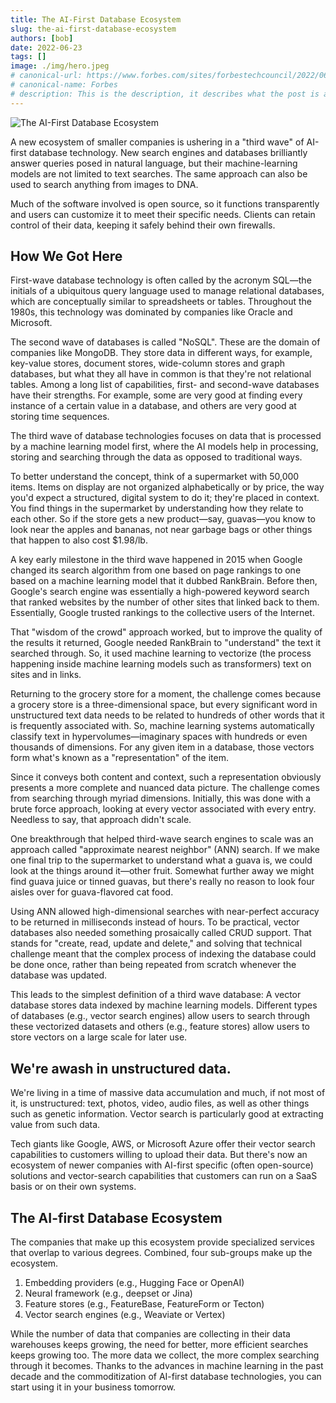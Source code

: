 ```yaml
---
title: The AI-First Database Ecosystem
slug: the-ai-first-database-ecosystem
authors: [bob] 
date: 2022-06-23
tags: []
image: ./img/hero.jpeg
# canonical-url: https://www.forbes.com/sites/forbestechcouncil/2022/06/23/the-ai-first-database-ecosystem/
# canonical-name: Forbes
# description: This is the description, it describes what the post is about
---
```

![The AI-First Database Ecosystem](./img/hero.jpeg)

A new ecosystem of smaller companies is ushering in a "third wave" of AI-first database technology. New search engines and databases brilliantly answer queries posed in natural language, but their machine-learning models are not limited to text searches. The same approach can also be used to search anything from images to DNA.

<!-- truncate -->

Much of the software involved is open source, so it functions transparently and users can customize it to meet their specific needs. Clients can retain control of their data, keeping it safely behind their own firewalls.

## How We Got Here
First-wave database technology is often called by the acronym SQL—the initials of a ubiquitous query language used to manage relational databases, which are conceptually similar to spreadsheets or tables. Throughout the 1980s, this technology was dominated by companies like Oracle and Microsoft.

The second wave of databases is called "NoSQL". These are the domain of companies like MongoDB. They store data in different ways, for example, key-value stores, document stores, wide-column stores and graph databases, but what they all have in common is that they're not relational tables. Among a long list of capabilities, first- and second-wave databases have their strengths. For example, some are very good at finding every instance of a certain value in a database, and others are very good at storing time sequences.

The third wave of database technologies focuses on data that is processed by a machine learning model first, where the AI models help in processing, storing and searching through the data as opposed to traditional ways.

To better understand the concept, think of a supermarket with 50,000 items. Items on display are not organized alphabetically or by price, the way you'd expect a structured, digital system to do it; they're placed in context. You find things in the supermarket by understanding how they relate to each other. So if the store gets a new product—say, guavas—you know to look near the apples and bananas, not near garbage bags or other things that happen to also cost $1.98/lb.

A key early milestone in the third wave happened in 2015 when Google changed its search algorithm from one based on page rankings to one based on a machine learning model that it dubbed RankBrain. Before then, Google's search engine was essentially a high-powered keyword search that ranked websites by the number of other sites that linked back to them. Essentially, Google trusted rankings to the collective users of the Internet.

That "wisdom of the crowd" approach worked, but to improve the quality of the results it returned, Google needed RankBrain to "understand" the text it searched through. So, it used machine learning to vectorize (the process happening inside machine learning models such as transformers) text on sites and in links.

Returning to the grocery store for a moment, the challenge comes because a grocery store is a three-dimensional space, but every significant word in unstructured text data needs to be related to hundreds of other words that it is frequently associated with. So, machine learning systems automatically classify text in hypervolumes—imaginary spaces with hundreds or even thousands of dimensions. For any given item in a database, those vectors form what's known as a "representation" of the item.

Since it conveys both content and context, such a representation obviously presents a more complete and nuanced data picture. The challenge comes from searching through myriad dimensions. Initially, this was done with a brute force approach, looking at every vector associated with every entry. Needless to say, that approach didn't scale.

One breakthrough that helped third-wave search engines to scale was an approach called "approximate nearest neighbor" (ANN) search. If we make one final trip to the supermarket to understand what a guava is, we could look at the things around it—other fruit. Somewhat further away we might find guava juice or tinned guavas, but there's really no reason to look four aisles over for guava-flavored cat food.

Using ANN allowed high-dimensional searches with near-perfect accuracy to be returned in milliseconds instead of hours. To be practical, vector databases also needed something prosaically called CRUD support. That stands for "create, read, update and delete," and solving that technical challenge meant that the complex process of indexing the database could be done once, rather than being repeated from scratch whenever the database was updated.

This leads to the simplest definition of a third wave database: A vector database stores data indexed by machine learning models. Different types of databases (e.g., vector search engines) allow users to search through these vectorized datasets and others (e.g., feature stores) allow users to store vectors on a large scale for later use.

## We're awash in unstructured data.
We're living in a time of massive data accumulation and much, if not most of it, is unstructured: text, photos, video, audio files, as well as other things such as genetic information. Vector search is particularly good at extracting value from such data.

Tech giants like Google, AWS, or Microsoft Azure offer their vector search capabilities to customers willing to upload their data. But there's now an ecosystem of newer companies with AI-first specific (often open-source) solutions and vector-search capabilities that customers can run on a SaaS basis or on their own systems.

## The AI-first Database Ecosystem
The companies that make up this ecosystem provide specialized services that overlap to various degrees. Combined, four sub-groups make up the ecosystem.

1. Embedding providers (e.g., Hugging Face or OpenAI)
1. Neural framework (e.g., deepset or Jina)
1. Feature stores (e.g., FeatureBase, FeatureForm or Tecton)
1. Vector search engines (e.g., Weaviate or Vertex)

While the number of data that companies are collecting in their data warehouses keeps growing, the need for better, more efficient searches keeps growing too. The more data we collect, the more complex searching through it becomes. Thanks to the advances in machine learning in the past decade and the commoditization of AI-first database technologies, you can start using it in your business tomorrow.